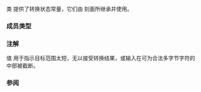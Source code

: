 {{cpp/title | codecvt_base}}
{{cpp/locale/navbar}}
{{dcl begin}}
{{dcl header | locale}}
{{dcl | 1=
class codecvt_base;
}}
{{dcl end}}

类 {{lc|std::codecvt_base}} 提供了转换状态常量，它们由 {{lc|std::codecvt}} 刻面所继承并使用。

===成员类型===
{{dsc begin}}
{{dsc hitem |成员类型|定义}}
{{dsc | {{c|enum result { ok, partial, error, noconv };}} |无作用域枚举类型}}
{{dsc end}}

{{dsc begin}}
{{dsc hitem |值|说明}}
{{dsc | {{tt|ok}}      |转换已完成且无错误}}
{{dsc | {{tt|partial}} |未转换所有源字符}}
{{dsc | {{tt|error}}   |遇到非法字符}}
{{dsc | {{tt|noconv}}  |无需转换，输入与输出类型相同}}
{{dsc end}}

===注解===
值 {{lc|std::codecvt_base::partial}} 用于指示目标范围太短，无以接受转换结果，或输入在可为合法多字节字符的中部被截断。

===参阅===
{{dsc begin}}
{{dsc inc | cpp/locale/dsc codecvt}}
{{dsc end}}

{{langlinks|de|en|es|fr|it|ja|pt|ru}}